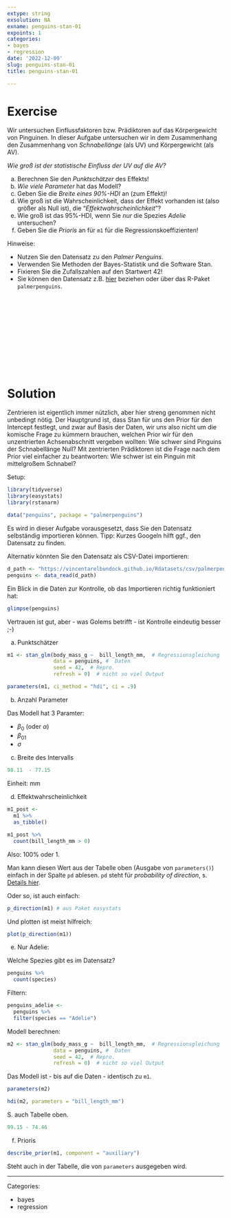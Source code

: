 ```yaml
---
extype: string
exsolution: NA
exname: penguins-stan-01
expoints: 1
categories:
- bayes
- regression
date: '2022-12-09'
slug: penguins-stan-01
title: penguins-stan-01

---
```






# Exercise


Wir untersuchen Einflussfaktoren bzw. Prädiktoren auf das Körpergewicht von Pinguinen.
In dieser Aufgabe untersuchen wir in dem Zusammenhang den Zusammenhang von *Schnabellänge* (als UV) und Körpergewicht (als AV).


*Wie groß ist der statistische Einfluss der UV auf die AV?*

a) Berechnen Sie den *Punktschätzer* des Effekts!
b) *Wie viele Parameter* hat das Modell?
c) Geben Sie die *Breite eines 90%-HDI* an (zum Effekt)!
d) Wie groß ist die Wahrscheinlichkeit, dass der Effekt vorhanden ist (also größer als Null ist), die "*Effektwahrscheinlichkeit*"?
e) Wie groß ist das 95%-HDI, wenn Sie *nur* die Spezies *Adelie* untersuchen?
f) Geben Sie die *Prioris*  an für `m1` für die Regressionskoeffizienten!


Hinweise:

- Nutzen Sie den Datensatz zu den *Palmer Penguins*.
- Verwenden Sie Methoden der Bayes-Statistik und die Software Stan.
- Fixieren Sie die Zufallszahlen auf den Startwert 42!
- Sie können den Datensatz z.B. [hier](https://vincentarelbundock.github.io/Rdatasets/csv/palmerpenguins/penguins.csv) beziehen oder über das R-Paket `palmerpenguins`.





</br>
</br>
</br>
</br>
</br>
</br>
</br>
</br>
</br>
</br>

# Solution

Zentrieren ist eigentlich immer nützlich,
aber hier streng genommen nicht unbedingt nötig.
Der Hauptgrund ist, dass Stan für uns den Prior für den Intercept festlegt,
und zwar auf Basis der Daten,
wir uns also nicht um die komische Frage zu kümmern brauchen,
welchen Prior wir für den unzentrierten Achsenabschnitt vergeben wollten:
Wie schwer sind Pinguins der Schnabellänge Null?
Mit zentrierten Prädiktoren ist die Frage nach dem Prior viel einfacher zu beantworten:
Wie schwer ist ein Pinguin mit mittelgroßem Schnabel?

Setup:

```r
library(tidyverse)
library(easystats)
library(rstanarm)

data("penguins", package = "palmerpenguins")
```


Es wird in dieser Aufgabe vorausgesetzt,
dass Sie den Datensatz selbständig importieren können.
Tipp: Kurzes Googeln hilft ggf., den Datensatz zu finden.



Alternativ könnten Sie den Datensatz als CSV-Datei importieren:


```r
d_path <- "https://vincentarelbundock.github.io/Rdatasets/csv/palmerpenguins/penguins.csv"
penguins <- data_read(d_path)
```


Ein Blick in die Daten zur Kontrolle,
ob das Importieren richtig funktioniert hat:

```r
glimpse(penguins)
```


Vertrauen ist gut, aber - was Golems betrifft - ist Kontrolle eindeutig besser ;-)




a) Punktschätzer


```r
m1 <- stan_glm(body_mass_g ~  bill_length_mm,  # Regressionsgleichung
               data = penguins, #  Daten
               seed = 42,  # Repro.
               refresh = 0)  # nicht so viel Output
```


```r
parameters(m1, ci_method = "hdi", ci = .9)
```


b) Anzahl Parameter

Das Modell hat 3 Paramter:

- $\beta_0$ (oder $\alpha$)
- $\beta_01$
- $\sigma$


c) Breite des Intervalls

```r
98.11  - 77.15
```

Einheit: mm


d) Effektwahrscheinlichkeit



```r
m1_post <-
  m1 %>% 
  as_tibble()

m1_post %>% 
  count(bill_length_mm > 0)
```

Also: 100% oder 1.

Man kann diesen Wert aus der Tabelle oben (Ausgabe von `parameters()`) einfach in der Spalte `pd` ablesen.
`pd` steht für *probability of direction*, s. [Details hier](https://easystats.github.io/blog/posts/bayestestr_pd/).


Oder so, ist auch einfach:


```r
p_direction(m1) # aus Paket easystats
```

Und plotten ist meist hilfreich:

```r
plot(p_direction(m1))
```


e) Nur Adelie:

Welche Spezies gibt es im Datensatz?

```r
penguins %>% 
  count(species)
```


Filtern:

```r
penguins_adelie <-
  penguins %>% 
  filter(species == "Adelie")
```


Modell berechnen:

```r
m2 <- stan_glm(body_mass_g ~  bill_length_mm,  # Regressionsgleichung
               data = penguins, #  Daten
               seed = 42,  # Repro.
               refresh = 0)  # nicht so viel Output
```

Das Modell ist - bis auf die Daten - identisch zu `m1`.

```r
parameters(m2)
```


```r
hdi(m2, parameters = "bill_length_mm")
```

S. auch Tabelle oben.


```r
99.15 - 74.46
```

f) Prioris

```r
describe_prior(m1, component = "auxiliary")
```

Steht auch in der Tabelle,
die von `parameters` ausgegeben wird.



---

Categories: 

- bayes
- regression


